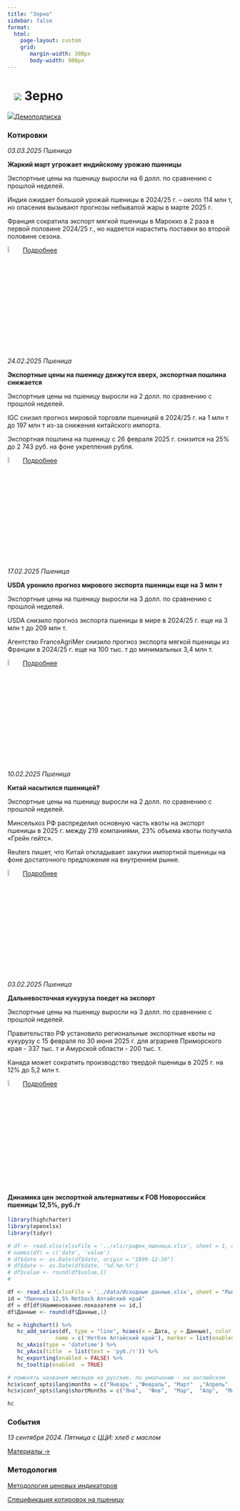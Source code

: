 ```yaml
---
title: "Зерно"
sidebar: false
format: 
  html:
    page-layout: custom
    grid:
       margin-width: 300px
       body-width: 900px
---
```


# ![](../images/icon-wheat.svg) Зерно {.my-custom-class style="margin-left:3%;"}

![](../images/icon-subscription.svg)[Демоподписка](../demo-subscription.qmd)

::::: {.grid style="margin-left:0%"}
::: {.g-col-12 .g-col-sm-12 .g-col-xs-12 .g-col-xl-6 .g-col-md-6 .g-col-lg-6}
### Котировки

*03.03.2025 Пшеница*

**Жаркий март угрожает индийскому урожаю пшеницы**

Экспортные цены на пшеницу выросли на 6 долл. по сравнению с прошлой неделей. 

Индия ожидает большой урожай пшеницы в 2024/25 г. – около 114 млн т, но опасения вызывают прогнозы небывалой жары в марте 2025 г. 

Франция сократила экспорт мягкой пшеницы в Марокко в 2 раза в первой половине 2024/25 г., но надеется нарастить поставки во второй половине сезона.

![](../images/icon-locker.svg){width="6%"} [Подробнее](../demo-subscription.qmd)


*24.02.2025 Пшеница*

**Экспортные цены на пшеницу движутся вверх, экспортная пошлина снижается**

Экспортные цены на пшеницу выросли на 2 долл. по сравнению с прошлой неделей.

IGC снизил прогноз мировой торговли пшеницей в 2024/25 г. на 1 млн т до 197 млн т из-за снижения китайского импорта.

Экспортная пошлина на пшеницу с 26 февраля 2025 г. снизится на 25% до 2 743 руб. на фоне укрепления рубля.

![](../images/icon-locker.svg){width="6%"} [Подробнее](../demo-subscription.qmd)

*17.02.2025 Пшеница*

**USDA уронило прогноз мирового экспорта пшеницы еще на 3 млн т**

Экспортные цены на пшеницу выросли на 3 долл. по сравнению с прошлой неделей.

USDA снизило прогноз экспорта пшеницы в мире в 2024/25 г. еще на 3 млн т до 209 млн т.

Агентство FranceAgriMer снизило прогноз экспорта мягкой пшеницы из Франции в 2024/25 г. еще на 100 тыс. т до минимальных 3,4 млн т.

![](../images/icon-locker.svg){width="6%"} [Подробнее](../demo-subscription.qmd)

*10.02.2025 Пшеница*

**Китай насытился пшеницей?**

Экспортные цены на пшеницу выросли на 2 долл. по сравнению с прошлой неделей.

Минсельхоз РФ распределил основную часть квоты на экспорт пшеницы в 2025 г. между 219 компаниями, 23% объема квоты получила «Грейн гейтс».

Reuters пишет, что Китай откладывает закупки импортной пшеницы на фоне достаточного предложения на внутреннем рынке.

![](../images/icon-locker.svg){width="6%"} [Подробнее](../demo-subscription.qmd)

*03.02.2025 Пшеница*

**Дальневосточная кукуруза поедет на экспорт**

Экспортные цены на пшеницу выросли на 3 долл. по сравнению с прошлой неделей.

Правительство РФ установило региональные экспортные квоты на кукурузу с 15 февраля по 30 июня 2025 г. для аграриев Приморского края - 337 тыс. т и Амурской области - 200 тыс. т.

Канада может сократить производство твердой пшеницы в 2025 г. на 12% до 5,2 млн т.

![](../images/icon-locker.svg){width="6%"} [Подробнее](../demo-subscription.qmd)

:::

::: {.g-col-12 .g-col-sm-12 .g-col-xs-12 .g-col-xl-6 .g-col-md-6 .g-col-lg-6}
#### Динамика цен экспортной альтернативы к FOB Новороссийск пшеницы 12,5%, руб./т

```r

library(highcharter)
library(openxlsx)
library(tidyr)

# df <- read.xlsx(xlsxFile = '../xls/график_пшеница.xlsx', sheet = 1, detectDates = TRUE) 
# names(df) = c('date', 'value')
# df$date <- as.Date(df$date, origin = "1899-12-30")
# df$date <- as.Date(df$date, '%d.%m.%Y')
# df$value <- round(df$value,1)
#

df <- read.xlsx(xlsxFile = '../data/Исходные данные.xlsx', sheet = "Рынки", detectDates = TRUE)
id = "Пшеница 12,5% Netback Алтайский край"
df = df[df$Наименование.показателя == id,]
df$Данные <- round(df$Данные,1)

hc = highchart() %>%
   hc_add_series(df, type = "line", hcaes(x = Дата, y = Данные), color = c("#1A4AFC"),
               name = c('Нетбэк Алтайский край'), marker = list(enabled = FALSE)) %>%
   hc_xAxis(type = 'datetime') %>%
   hc_yAxis(title  = list(text = 'руб./т')) %>%
   hc_exporting(enabled = FALSE) %>%
   hc_tooltip(enabled  = TRUE)

# поменять названия месяцев на русские. по умолчанию - на английском
hc$x$conf_opts$lang$months = c("Январь"	,"Февраль",	"Март"	,"Апрель"	,"Май",	"Июнь", "Июль",	"Август",	"Сентябрь",	"Октябрь",	"Ноябрь",	"Декабрь")
hc$x$conf_opts$lang$shortMonths = c("Янв", 	"Фев",	"Мар",	"Апр",	"Май",	"Июн",	"Июл",	"Авг",	"Сен",	"Окт",	"Ноя",	"Дек")

hc

```

### События

*13 сентября 2024. Пятница с ЦЦИ: хлеб с маслом*

[Материалы →](../events/2024-09-13-wheat.qmd)
:::
:::::

::::: {.grid style="margin-left:0%"}
::: {.g-col-12 .g-col-sm-12 .g-col-xs-12 .g-col-xl-4 .g-col-md-6 .g-col-lg-6}
### Методология

[Методология ценовых индикаторов](../methodology/methodology-benchmark-pbc.qmd)

[Спецификация котировок на пшеницу](../methodology/specs-wheat.qmd)
:::

::: {.g-col-12 .g-col-sm-12 .g-col-xs-12 .g-col-xl-4 .g-col-md-6 .g-col-lg-6}
:::
:::::
